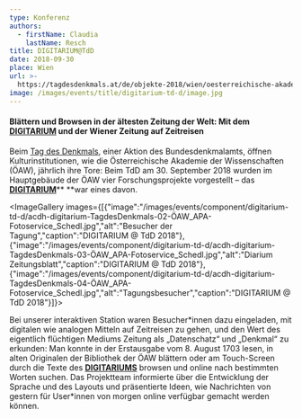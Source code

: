 ```yaml
---
type: Konferenz
authors:
  - firstName: Claudia
    lastName: Resch
title: DIGITARIUM@TdD
date: 2018-09-30
place: Wien
url: >-
  https://tagdesdenkmals.at/de/objekte-2018/wien/oesterreichische-akademie-der-wissenschaften/
image: /images/events/title/digitarium-td-d/image.jpg
---
```

#### **Blättern und Browsen in der ältesten Zeitung der Welt: Mit dem **[**DIGITARIUM**](https://digitarium-app.acdh-dev.oeaw.ac.at/start.html?id=jg17xx)** und der Wiener Zeitung auf Zeitreisen**

Beim [Tag des Denkmals](https://tagdesdenkmals.at/de/objekte-2018/wien/oesterreichische-akademie-der-wissenschaften/), einer Aktion des Bundesdenkmalamts, öffnen Kulturinstitutionen, wie die Österreichische Akademie der Wissenschaften (ÖAW), jährlich ihre Tore: Beim TdD am 30. September 2018 wurden im Hauptgebäude der ÖAW vier Forschungsprojekte vorgestellt – das [**DIGITARIUM**](https://digitarium-app.acdh-dev.oeaw.ac.at/start.html?id=jg17xx)** **war eines davon.

<ImageGallery images={[{"image":"/images/events/component/digitarium-td-d/acdh-digitarium-TagdesDenkmals-02-ÖAW_APA-Fotoservice_Schedl.jpg","alt":"Besucher der Tagung","caption":"DIGITARIUM @ TdD 2018"},{"image":"/images/events/component/digitarium-td-d/acdh-digitarium-TagdesDenkmals-03-ÖAW_APA-Fotoservice_Schedl.jpg","alt":"Diarium Zeitungsblatt","caption":"DIGITARIUM @ TdD 2018"},{"image":"/images/events/component/digitarium-td-d/acdh-digitarium-TagdesDenkmals-04-ÖAW_APA-Fotoservice_Schedl.jpg","alt":"Tagungsbesucher","caption":"DIGITARIUM @ TdD 2018"}]}>

</ImageGallery>

Bei unserer interaktiven Station waren Besucher\*innen dazu eingeladen, mit digitalen wie analogen Mitteln auf Zeitreisen zu gehen, und den Wert des eigentlich flüchtigen Mediums Zeitung als „Datenschatz“ und „Denkmal“ zu erkunden: Man konnte in der Erstausgabe vom 8. August 1703 lesen, in alten Originalen der Bibliothek der ÖAW blättern oder am Touch-Screen durch die Texte des [**DIGITARIUMS**](https://digitarium-app.acdh-dev.oeaw.ac.at/start.html?id=jg17xx) browsen und online nach bestimmten Worten suchen. Das Projektteam informierte über die Entwicklung der Sprache und des Layouts und präsentierte Ideen, wie Nachrichten von gestern für User\*innen von morgen online verfügbar gemacht werden können.
